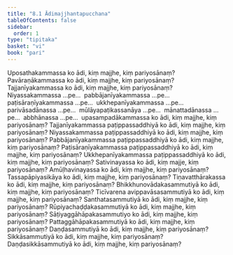 ```yaml
---
title: "8.1 Ādimajjhantapucchana"
tableOfContents: false
sidebar:
  order: 1
type: "tipitaka"
basket: "vi"
book: "pari"
---
```



<DynamicBreadcrumb />

<Division number="332" book="pari">

<Paragraph number="1593" book="pari">
Uposathakammassa ko ādi, kiṃ majjhe, kiṃ pariyosānaṃ? Pavāraṇākammassa ko ādi, kiṃ majjhe, kiṃ pariyosānaṃ? Tajjanīyakammassa ko ādi, kiṃ majjhe, kiṃ pariyosānaṃ? Niyassakammassa …pe…  pabbājanīyakammassa …pe…  paṭisāraṇīyakammassa …pe…  ukkhepanīyakammassa …pe…  parivāsadānassa …pe…  mūlāyapaṭikassanāya …pe…  mānattadānassa …pe…  abbhānassa …pe…  upasampadākammassa ko ādi, kiṃ majjhe, kiṃ pariyosānaṃ? Tajjanīyakammassa paṭippassaddhiyā ko ādi, kiṃ majjhe, kiṃ pariyosānaṃ? Niyassakammassa paṭippassaddhiyā ko ādi, kiṃ majjhe, kiṃ pariyosānaṃ? Pabbājanīyakammassa paṭippassaddhiyā ko ādi, kiṃ majjhe, kiṃ pariyosānaṃ? Paṭisāraṇīyakammassa paṭippassaddhiyā ko ādi, kiṃ majjhe, kiṃ pariyosānaṃ? Ukkhepanīyakammassa paṭippassaddhiyā ko ādi, kiṃ majjhe, kiṃ pariyosānaṃ? Sativinayassa ko ādi, kiṃ majje, kiṃ pariyosānaṃ? Amūḷhavinayassa ko ādi, kiṃ majjhe, kiṃ pariyosānaṃ? Tassapāpiyasikāya ko ādi, kiṃ majjhe, kiṃ pariyosānaṃ? Tiṇavatthārakassa ko ādi, kiṃ majjhe, kiṃ pariyosānaṃ? Bhikkhunovādakasammutiyā ko ādi, kiṃ majjhe, kiṃ pariyosānaṃ? Ticīvarena avippavāsasammutiyā ko ādi, kiṃ majjhe, kiṃ pariyosānaṃ? Santhatasammutiyā ko ādi, kiṃ majjhe, kiṃ pariyosānaṃ? Rūpiyachaḍḍakasammutiyā ko ādi, kiṃ majjhe, kiṃ pariyosānaṃ? Sāṭiyaggāhāpakasammutiyo ko ādi, kiṃ majjhe, kiṃ pariyosānaṃ? Pattaggāhāpakasammutiyā ko ādi, kiṃ majjhe, kiṃ pariyosānaṃ? Daṇḍasammutiyā ko ādi, kiṃ majjhe, kiṃ pariyosānaṃ? Sikkāsammutiyā ko ādi, kiṃ majjhe, kiṃ pariyosānaṃ? Daṇḍasikkāsammutiyā ko ādi, kiṃ majjhe, kiṃ pariyosānaṃ?
</Paragraph>
</Division>